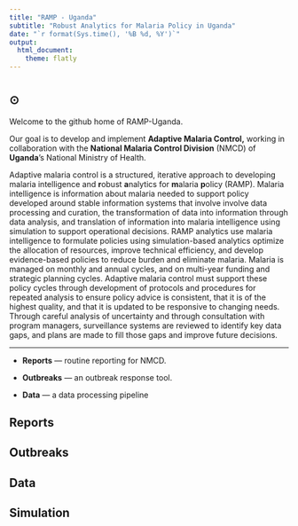 ```yaml
---
title: "RAMP - Uganda"
subtitle: "Robust Analytics for Malaria Policy in Uganda"
date: "`r format(Sys.time(), '%B %d, %Y')`"
output:
  html_document:
    theme: flatly 
---
```


#  {.tabset .tabset-fade .tabset-pills}

## $\odot$ {.tabset .tabset-fade .tabset-pills}

Welcome to the github home of RAMP-Uganda. 

Our goal is to develop and implement **Adaptive Malaria Control,** working in collaboration with the **National Malaria Control Division** (NMCD) of **Uganda**'s National Ministry of Health. 

Adaptive malaria control is a structured, iterative approach to developing malaria intelligence and **r**obust **a**nalytics for **m**alaria **p**olicy (RAMP).
Malaria intelligence is information about malaria needed to support policy developed around stable information systems that involve involve data processing and curation, the transformation of data into information through data analysis, and translation of information into malaria intelligence using simulation to support operational decisions. RAMP analytics use malaria intelligence to formulate policies using simulation-based analytics optimize the allocation of resources, improve technical efficiency, and develop evidence-based policies to reduce burden and eliminate malaria. Malaria is managed on monthly and annual cycles, and on multi-year funding and strategic planning cycles. Adaptive malaria control must support these policy cycles through development of protocols and procedures for repeated analysis to ensure policy advice is consistent, that it is of the highest quality, and that it is updated to be responsive to changing needs. Through careful analysis of uncertainty and through consultation with program managers, surveillance systems are reviewed to identify key data gaps, and plans are made to fill those gaps and improve future decisions.

*** 

+ **Reports** --- routine reporting for NMCD. 

+ **Outbreaks** --- an outbreak response tool. 

+ **Data** --- a data processing pipeline 

## Reports

## Outbreaks 

## Data 

## Simulation 

